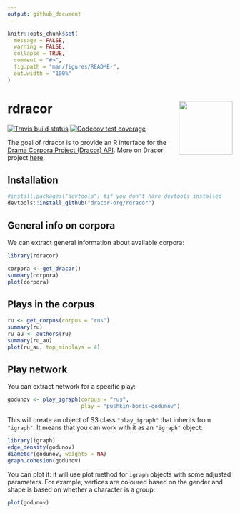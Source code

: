 ```yaml
---
output: github_document
---
```


<!-- README.md is generated from README.Rmd. Please edit that file -->

```r
knitr::opts_chunk$set(
  message = FALSE,
  warning = FALSE,
  collapse = TRUE,
  comment = "#>",
  fig.path = "man/figures/README-",
  out.width = "100%"
)
```
# rdracor <img src="man/figures/logo.png" align="right" width="120" />

<!-- badges: start -->
[![Travis build status](https://travis-ci.org/Pozdniakov/rdracor.svg?branch=master)](https://travis-ci.org/Pozdniakov/rdracor)
[![Codecov test coverage](https://codecov.io/gh/Pozdniakov/rdracor/branch/master/graph/badge.svg)](https://codecov.io/gh/Pozdniakov/rdracor?branch=master)
<!-- badges: end -->

The goal of rdracor is to provide an R interface for the [Drama Corpora Project (Dracor) API]( https://dracor.org/documentation/api). More on Dracor project [here](https://dracor.org). 

## Installation


``` r
#install.packages("devtools") #if you don't have devtools installed
devtools::install_github("dracor-org/rdracor")
```

## General info on corpora

We can extract general information about available corpora:

```r
library(rdracor)
```

```r
corpora <- get_dracor()
summary(corpora)
plot(corpora)
```

## Plays in the corpus

```r
ru <- get_corpus(corpus = "rus")
summary(ru)
ru_au <- authors(ru)
summary(ru_au)
plot(ru_au, top_minplays = 4)
```

## Play network

You can extract network for a specific play:

```r
godunov <- play_igraph(corpus = "rus",
                       play = "pushkin-boris-godunov")
```

This will create an object of S3 class `"play_igraph"` that inherits from `"igraph"`. It means that you can work with it as an `"igraph"` object:

```r
library(igraph)
edge_density(godunov)
diameter(godunov, weights = NA)
graph.cohesion(godunov)
```

You can plot it: it will use plot method for `igraph` objects with some adjusted parameters. For example, vertices are coloured based on the gender and shape is based on whether a character is a group:

```r
plot(godunov)
```
